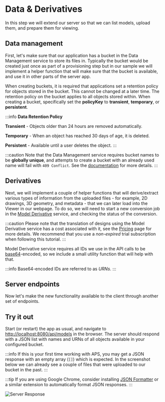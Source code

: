 


# Data & Derivatives

In this step we will extend our server so that we can list models, upload them,
and prepare them for viewing.

## Data management

First, let's make sure that our application has a bucket in the Data Management service
to store its files in. Typically the bucket would be created just once as part of a provisioning
step but in our sample we will implement a helper function that will make sure that the bucket
is available, and use it in other parts of the server app.

When creating buckets, it is required that applications set a retention policy for objects stored in the bucket. This cannot be changed at a later time. The retention policy on the bucket applies to all objects stored within. When creating a bucket, specifically set the **policyKey** to **transient**, **temporary**, or **persistent**.

:::info
**Data Retention Policy**

**Transient** - Objects older than 24 hours are removed automatically.

**Temporary** - When an object has reached 30 days of age, it is deleted.

**Persistent** - Available until a user deletes the object.
:::

<EnvTabs NodeJsVsCode={NodeJsVsCodeData} DotNetVsCode={DotNetData} DotNetVs2022={DotNetData} />

:::caution
Note that the Data Management service requires bucket names to be **globally unique**,
and attempts to create a bucket with an already used name will fail with `409 Conflict`.
See the [documentation](https://aps.autodesk.com/en/docs/data/v2/reference/http/buckets-POST)
for more details.
:::

## Derivatives

Next, we will implement a couple of helper functions that will derive/extract various types of information
from the uploaded files - for example, 2D drawings, 3D geometry, and metadata - that we can later load
into the Viewer in our webpage. To do so, we will need to start a new conversion job
in the [Model Derivative](https://aps.autodesk.com/en/docs/model-derivative/v2/developers_guide/overview)
service, and checking the status of the conversion.

:::caution
Please note that the translation of designs using the Model Derivative service has a cost associated with it,
see the [Pricing](https://aps.autodesk.com/pricing) page for more details. We recommend that you use
a *non-expired* trial subscription when following this tutorial.
:::

Model Derivative service requires all IDs we use in the API calls to be [base64](https://wikipedia.org/wiki/Base64)-encoded,
so we include a small utility function that will help with that.

:::info
Base64-encoded IDs are referred to as _URNs_.
:::

<EnvTabs NodeJsVsCode={NodeJsVsCodeDerivatives} DotNetVsCode={DotNetDerivatives} DotNetVs2022={DotNetDerivatives} />

## Server endpoints

Now let's make the new functionality available to the client through another
set of endpoints.

<EnvTabs NodeJsVsCode={NodeJsVsCodeEndpoints} DotNetVsCode={DotNetEndpoints} DotNetVs2022={DotNetEndpoints} />

## Try it out

Start (or restart) the app as usual, and navigate to [http://localhost:8080/api/models](http://localhost:8080/api/models)
in the browser. The server should respond with a JSON list with names and URNs of all objects
available in your configured bucket.

:::info
If this is your first time working with APS, you may get a JSON response
with an empty array (`[]`) which is expected. In the screenshot below we can
already see a couple of files that were uploaded to our bucket in the past.
:::

:::tip
If you are using Google Chrome, consider installing [JSON Formatter](https://chrome.google.com/webstore/detail/json-formatter/bcjindcccaagfpapjjmafapmmgkkhgoa?hl=en)
or a similar extension to automatically format JSON responses.
:::

![Server Response](./_shared/data-response.webp)
